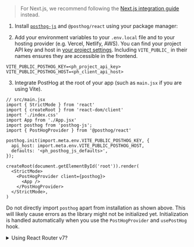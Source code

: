 > For Next.js, we recommend following the [Next.js integration guide](/docs/integrate/next-js) instead.

1. Install [`posthog-js`](https://github.com/posthog/posthog-js) and `@posthog/react` using your package manager:


<InstallReactPackageManagers />

2. Add your environment variables to your `.env.local` file and to your hosting provider (e.g. Vercel, Netlify, AWS). You can find your project API key and host in [your project settings](https://us.posthog.com/settings/project). Including `VITE_PUBLIC_` in their names ensures they are accessible in the frontend.

```shell file=.env.local
VITE_PUBLIC_POSTHOG_KEY=<ph_project_api_key>
VITE_PUBLIC_POSTHOG_HOST=<ph_client_api_host>
```

3. Integrate PostHog at the root of your app (such as `main.jsx` if you are using Vite).

```react
// src/main.jsx
import { StrictMode } from 'react'
import { createRoot } from 'react-dom/client'
import './index.css'
import App from './App.jsx'
import posthog from 'posthog-js';
import { PostHogProvider } from '@posthog/react'

posthog.init(import.meta.env.VITE_PUBLIC_POSTHOG_KEY, {
  api_host: import.meta.env.VITE_PUBLIC_POSTHOG_HOST,
  defaults: '<ph_posthog_js_defaults>',
});

createRoot(document.getElementById('root')).render(
  <StrictMode>
    <PostHogProvider client={posthog}>
      <App />
    </PostHogProvider>
  </StrictMode>,
)
```


<CalloutBox icon="IconWarning" title="Don't directly import PostHog" type="fyi">

  Do not directly import `posthog` apart from installation as shown above. This will likely cause errors as the library might not be initialized yet. Initialization is handled automatically when you use the `PostHogProvider` and `usePostHog` hook.

</CalloutBox>

<details>
  <summary>Using React Router v7?</summary>

  You need to set `posthog-js` and `@posthog/react` as external packages in your `vite.config.ts` file to avoid SSR errors.

  ```ts file=vite.config.ts
  // ... imports

  export default defineConfig({
    plugins: [tailwindcss(), reactRouter(), tsconfigPaths()],
    ssr: {
      noExternal: ['posthog-js', '@posthog/react']
    }
  });
  ``` 

  See our [Remix docs](/docs/libraries/remix) for more details.
</details>